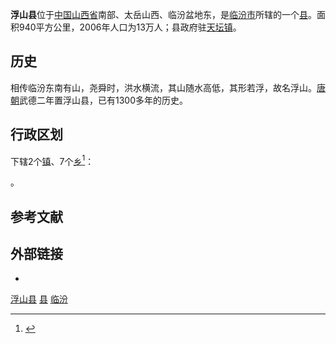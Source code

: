 {{Infobox China County
|Belong = [[山西省|山西省]][[临汾市|临汾市]]
}}

'''浮山县'''位于[[中国|中国]][[山西省|山西省]]南部、太岳山西、临汾盆地东，是[[临汾市|临汾市]]所辖的一个[[县|县]]。面积940平方公里，2006年人口为13万人；县政府驻[[天坛镇|天坛镇]]。

==历史==
相传临汾东南有山，尧舜时，洪水横流，其山随水高低，其形若浮，故名浮山。[[唐朝|唐朝]]武德二年置浮山县，已有1300多年的历史。

== 行政区划 ==
{{PAGENAMEBASE}}下辖2个[[行政建制镇|镇]]、7个[[乡_(中华人民共和国)|乡]]<ref>{{PRC admin/ref sgc|14/10/27}}</ref>：

{{PRC admin/children|14/10/27}}。

== 参考文献 ==
{{reflist}}

== 外部链接 ==
* {{Official website|http://www.fushan.gov.cn/|name=浮山县人民政府门户网站}}

{{浮山县行政区划}}
{{临汾市行政区划}}
{{山西行政区划}}

[[Category:浮山县|]]
[[Category:临汾区县市|县]]
[[Category:山西省县份|临汾]]